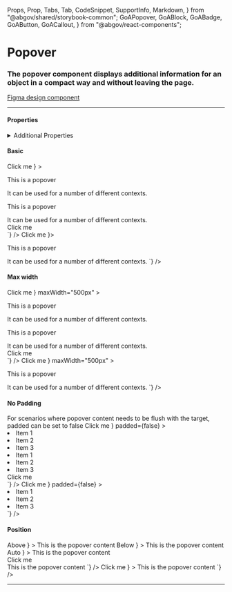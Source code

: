   Props,
  Prop,
  Tabs,
  Tab,
  CodeSnippet,
  SupportInfo,
  Markdown,
} from "@abgov/shared/storybook-common";
  GoAPopover,
  GoABlock,
  GoABadge,
  GoAButton,
  GoACallout,
} from "@abgov/react-components";

<Meta title="Components/Popover" />

# Popover

### The popover component displays additional information for an object in a compact way and without leaving the page.

[Figma design component](https://www.figma.com/file/3pb2IK8s2QUqWieH79KdN7/%E2%9D%96-Components-%7C-D3?node-id=9558%3A381654)

---

#### Properties

<Props showTabs={true}>
  <Prop
    name="maxWidth"
    type="string"
    description="The maxwidth of the popover container"
    defaultValue="320px"
  />
  <Prop
    name="padded"
    type="boolean"
    description="Whether or not the popover should have padding"
    defaultValue="true"
  />
  <Prop
    name="position"
    type="above | below | auto"
    defaultValue="auto"
    description="Provides control to where the popover content is positioned"
  />
  <Prop
    name="target"
    type="slot"
    lang="angular"
    defaultValue=""
    required="true"
    description="The target UI component to open the popover"
  />
  <Prop
    name="target"
    type="ReactNode"
    lang="react"
    defaultValue=""
    required="true"
    description="The target UI component to open the popover"
  />
  <Prop
    name="relative"
    type="boolean"
    defaultValue="false"
    description="Set to true if a parent element has a css position of `relative`"
  />
</Props>

<details>
  <summary>Additional Properties</summary>
  <GoACallout>
    These margins would be applied to the target element and the popover will
    align itself accordingly
  </GoACallout>
  <Props showTabs={true}>
    <Prop
      name="mt"
      type="none | 3xs | 2xs | xs | s | m | l | xl | 2xl | 3xl | 4xl"
      defaultValue="none"
      description="Top margin"
    />
    <Prop
      name="mr"
      type="none | 3xs | 2xs | xs | s | m | l | xl | 2xl | 3xl | 4xl"
      defaultValue="none"
      description="Right margin"
    />
    <Prop
      name="mb"
      type="none | 3xs | 2xs | xs | s | m | l | xl | 2xl | 3xl | 4xl"
      defaultValue="none"
      description="Bottom margin"
    />
    <Prop
      name="ml"
      type="none | 3xs | 2xs | xs | s | m | l | xl | 2xl | 3xl | 4xl"
      defaultValue="none"
      description="Left margin"
    />
  </Props>
</details>

#### Basic

<Story name="Basic">
  <GoAPopover
    target={
      <GoAButton type="secondary" size="compact">
        Click me
      </GoAButton>
    }
  >
    <p>This is a popover</p>
    It can be used for a number of different contexts.
  </GoAPopover>
</Story>

<Tabs>
  <Tab label="Angular">
    <CodeSnippet
      lang="html"
      code={`
      <goa-popover>
        <p>This is a popover</p>
        It can be used for a number of different contexts.
        <div slot="target">
          <goa-button type="secondary" size="compact">Click me</goa-button>
        </div>
      </goa-popover>
    `}
    />
  </Tab>
  <Tab label="React">
    <CodeSnippet
      lang="tsx"
      code={`
      <GoAPopover target={
        <GoAButton type="secondary" size="compact">
          Click me
        </GoAButton>
      }>
        <p>This is a popover</p>
        It can be used for a number of different contexts.
      </GoAPopover>
    `}
    />
  </Tab>
</Tabs>

#### Max width

<Story name="Max width">
  <GoAPopover
    target={
      <GoAButton type="secondary" size="compact">
        Click me
      </GoAButton>
    }
    maxWidth="500px"
  >
    <p>This is a popover</p>
    It can be used for a number of different contexts.
  </GoAPopover>
</Story>

<Tabs>
  <Tab label="Angular">
    <CodeSnippet
      lang="html"
      code={`
      <goa-popover maxwidth="500px">
        <p>This is a popover</p>
        It can be used for a number of different contexts.
        <div slot="target">
          <goa-button type="secondary" size="compact">Click me</goa-button>
        </div>
      </goa-popover>
    `}
    />
  </Tab>
  <Tab label="React">
    <CodeSnippet
      lang="tsx"
      code={`
      <GoAPopover target={
        <GoAButton type="secondary" size="compact">
          Click me
        </GoAButton>
      }
      maxWidth="500px"
      >
        <p>This is a popover</p>
        It can be used for a number of different contexts.
      </GoAPopover>
    `}
    />
  </Tab>
</Tabs>

#### No Padding

<GoACallout>
  For scenarios where popover content needs to be flush with the target, padded
  can be set to false
</GoACallout>

<Story name="No Padding">
  <GoAPopover
    target={
      <GoAButton type="secondary" size="compact">
        Click me
      </GoAButton>
    }
    padded={false}
  >
    <li>Item 1</li>
    <li>Item 2</li>
    <li>Item 3</li>
  </GoAPopover>
</Story>

<Tabs>
  <Tab label="Angular">
    <CodeSnippet
      lang="html"
      code={`
      <goa-popover padded="false">
        <li>Item 1</li>
        <li>Item 2</li>
        <li>Item 3</li>
        <div slot="target">
          <goa-button type="secondary" size="compact">Click me</goa-button>
        </div>
      </goa-popover>
    `}
    />
  </Tab>
  <Tab label="React">
    <CodeSnippet
      lang="tsx"
      code={`
      <GoAPopover
        target={
          <GoAButton type="secondary" size="compact">
            Click me
          </GoAButton>
        }
        padded={false}
      >
        <li>Item 1</li>
        <li>Item 2</li>
        <li>Item 3</li>
      </GoAPopover>
    `}
    />
  </Tab>
</Tabs>

#### Position

<Story name="Position">
  <GoABlock gap="m">
    <GoAPopover
      position="above"
      target={
        <GoAButton type="secondary" size="compact">
          Above
        </GoAButton>
      }
    >
      This is the popover content
    </GoAPopover>
    <GoAPopover
      position="below"
      target={
        <GoAButton type="secondary" size="compact">
          Below
        </GoAButton>
      }
    >
      This is the popover content
    </GoAPopover>
    <GoAPopover
      position="auto"
      target={
        <GoAButton type="secondary" size="compact">
          Auto
        </GoAButton>
      }
    >
      This is the popover content
    </GoAPopover>
  </GoABlock>
</Story>

<Tabs>
  <Tab label="Angular">
    <CodeSnippet
      lang="html"
      code={`
      <goa-popover position="above">
        <div slot="target">
          <goa-button type="secondary" size="compact">Click me</goa-button>
        </div>
        This is the popover content
      </goa-popover>
    `}
    />
  </Tab>
  <Tab label="React">
    <CodeSnippet
      lang="tsx"
      code={`
      <GoAPopover
        position="above"
        target={
          <GoAButton type="secondary" size="compact">
            Click me
          </GoAButton>
        }
      >
        This is the popover content
      </GoAPopover>
    `}
    />
  </Tab>
</Tabs>

---

<SupportInfo />
